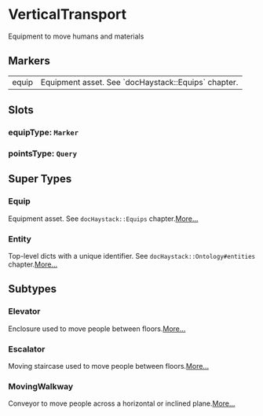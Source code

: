 # VerticalTransport
Equipment to move humans and materials
## Markers
<table>
<tbody>
<tr>
<td className='p-2 align-top'><span className='bg-sky-200 rounded-md px-3 py-1 text-sky-700 block font-semibold text-center text-sm'>equip </span></td>
<td className='p-2 align-top'>Equipment asset. See `docHaystack::Equips` chapter.</td>
</tr>
</tbody>
</table>

## Slots

### equipType: `Marker`

### pointsType: `Query`


## Super Types
### Equip
Equipment asset.
See `docHaystack::Equips` chapter.[More...](./Equip)

### Entity
Top-level dicts with a unique identifier.
See `docHaystack::Ontology#entities` chapter.[More...](./Entity)


## Subtypes
### Elevator
Enclosure used to move people between floors.[More...](./Elevator)
### Escalator
Moving staircase used to move people between floors.[More...](./Escalator)
### MovingWalkway
Conveyor to move people across a horizontal or inclined plane.[More...](./MovingWalkway)
